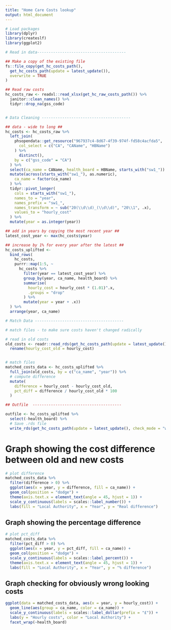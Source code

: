 ```yaml
---
title: "Home Care Costs lookup"
output: html_document
---
```


```r
# Load packages
library(dplyr)
library(createslf)
library(ggplot2)

# Read in data---------------------------------------

## Make a copy of the existing file
fs::file_copy(get_hc_costs_path(),
  get_hc_costs_path(update = latest_update()),
  overwrite = TRUE
)

## Read raw costs
hc_costs_raw <- readxl::read_xlsx(get_hc_raw_costs_path()) %>%
  janitor::clean_names() %>%
  tidyr::drop_na(gss_code)


# Data Cleaning ---------------------------------------

## data - wide to long ##
hc_costs <- hc_costs_raw %>%
  left_join(
    phsopendata::get_resource("967937c4-8d67-4f39-974f-fd58c4acfda5",
      col_select = c("CA", "CAName", "HBName")
    ) %>%
      distinct(),
    by = c("gss_code" = "CA")
  ) %>%
  select(ca_name = CAName, health_board = HBName, starts_with("sw1_")) %>%
  mutate(across(starts_with("sw1_"), as.numeric),
    ca_name = factor(ca_name)
  ) %>%
  tidyr::pivot_longer(
    cols = starts_with("sw1_"),
    names_to = "year",
    names_prefix = "sw1_",
    names_transform = ~ sub("20(\\d\\d)_(\\d\\d)", "20\\1", .x),
    values_to = "hourly_cost"
  ) %>%
  mutate(year = as.integer(year))

## add in years by copying the most recent year ##
latest_cost_year <- max(hc_costs$year)

## increase by 1% for every year after the latest ##
hc_costs_uplifted <-
  bind_rows(
    hc_costs,
    purrr::map(1:5, ~
      hc_costs %>%
        filter(year == latest_cost_year) %>%
        group_by(year, ca_name, health_board) %>%
        summarise(
          hourly_cost = hourly_cost * (1.01)^.x,
          .groups = "drop"
        ) %>%
        mutate(year = year + .x))
  ) %>%
  arrange(year, ca_name)

# Match Data ---------------------------------------

# match files - to make sure costs haven't changed radically

# read in old costs
old_costs <- readr::read_rds(get_hc_costs_path(update = latest_update())) %>%
  rename(hourly_cost_old = hourly_cost)


# match files
matched_costs_data <- hc_costs_uplifted %>%
  full_join(old_costs, by = c("ca_name", "year")) %>%
  # compute difference
  mutate(
    difference = hourly_cost - hourly_cost_old,
    pct_diff = difference / hourly_cost_old * 100
  )

## Outfile  ---------------------------------------

outfile <- hc_costs_uplifted %>%
  select(-health_board) %>%
  # Save .rds file
  write_rds(get_hc_costs_path(update = latest_update(), check_mode = "write"))
```


# Graph showing the cost difference between old and new costs

```r
# plot difference
matched_costs_data %>%
  filter(difference > 0) %>%
  ggplot(aes(x = year, y = difference, fill = ca_name)) +
  geom_col(position = "dodge") +
  theme(axis.text.x = element_text(angle = 45, hjust = 1)) +
  scale_y_continuous(labels = scales::label_number()) +
  labs(fill = "Local Authority", x = "Year", y = "Real difference")
```


## Graph showing the percentage difference 

```r
# plot pct_diff
matched_costs_data %>%
  filter(pct_diff > 0) %>%
  ggplot(aes(x = year, y = pct_diff, fill = ca_name)) +
  geom_col(position = "dodge") +
  scale_y_continuous(labels = scales::label_percent()) +
  theme(axis.text.x = element_text(angle = 45, hjust = 1)) +
  labs(fill = "Local Authority", x = "Year", y = "% difference")
```


## Graph checking for obviously wrong looking costs 

```r
ggplot(data = matched_costs_data, aes(x = year, y = hourly_cost)) +
  geom_line(aes(group = ca_name, color = ca_name)) +
  scale_y_continuous(labels = scales::label_dollar(prefix = "£")) +
  labs(y = "Hourly costs", color = "Local Authority") +
  facet_wrap(~health_board)
```
